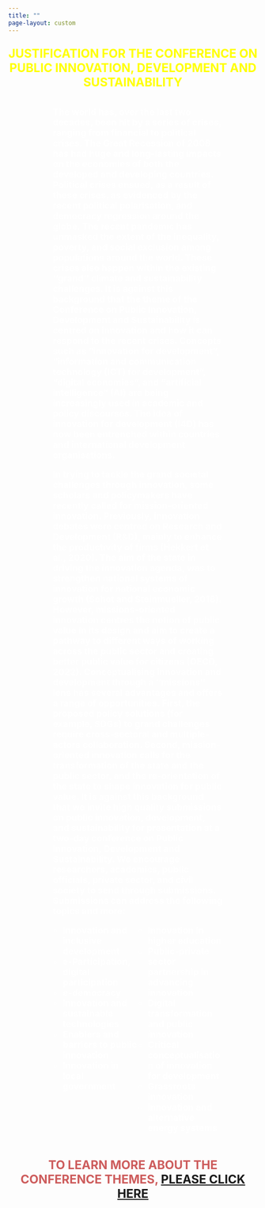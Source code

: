 ```yaml
---
title: ""
page-layout: custom
---
```

<div class="index-page">
<div style="text-align: center; margin-bottom: 20px;">
  <p style="color: yellow; font-weight: bold; font-size: 24px; word-wrap: break-word;">
  JUSTIFICATION FOR THE CONFERENCE ON PUBLIC INNOVATION, DEVELOPMENT AND SUSTAINABILITY
  </p>
  
<div style="text-align: left;  margin: 35px 70px 50px 90px;">
  <p style="color: white; font-weight: bold; font-size: 18px; word-wrap: break-word">
  The world has, over the last two decades, been hit by a series of
  crises, ranging from financial to political crises. The Great Recession
  of 2008 has had huge and long-lasting impacts on the economies of both
  the developed and developing countries. Political crises ensued, as a
  result of these crises, as evidenced by the recent political
  polarisation, and democracy regression around the globe. The recent
  pandemic has unmasked the extent of the inequality, poverty, and social
  exclusion among populations around the world. These crises also happen
  within the existing ‘‘grand’’ climate and sustainability challenges. It
  is against this background that the theme of the Conference on Public
  Innovation, Development and Sustainability is centred on innovation and
  how it can respond to the recent crises. Concepts such as “innovation
  for development”, “information and communication technology (ICT) for
  development”, “digital economies”, and “artificial intelligence” (AI)
  are being increasingly used in academic and policy discourses. The idea
  of innovation for development (I4D) has now been entrenched within
  countries and international development organisations.
  </p>
  
  <p style="color: white; font-weight: bold; font-size: 18px; word-wrap: break-word">
  In trying to tackle the grand societal challenges through innovation, some scholars and policymakers have recently called for
  mission-oriented innovation. Previously, innovation debates were centred on Research and Development (R&D), mainly to
  enhance the productivity of firms (Hekkert et al., 2020). The aim of the state in driving the innovation agenda, was to strengthen
  national systems of innovation for national economic growth (Schot and Steinmueller, 2018). However, missions-oriented
  innovation centres the notion of public value in its design and aim to create a pathway to different ways of working across
  the public sector and creating better public value for citizens (OECD, 2022). Conceptualising innovation and development
  through a ‘‘missions’’ lens has several advantages and offers a range of opportunities. First, the proposed policy solutions
  (for example, SDGs) to grand challenges require cross-sectoral and multiple-actors collaboration. Second, mission-oriented
  innovation calls for the transformation of the state and the public sector, and the re-orientation of the state to shape innovation
  for public value. It is against this background that we invite high quality submissions on public innovation, development, and
  sustainability for presentation at a two-day conference on Public Innovation, Development and Sustainability. We encourage
  researchers, academics, public officials, private sector, and civil society to send through submissions. Submissions can address
  the following topics and more:
  </p>
  <!-- Two-column list -->
  <ul style="list-style-type: none; padding: 0; display: flex; flex-wrap: wrap; color: white; font-weight: bold; font-size: 18px;">
    <li style="flex: 1; width: 50%;">
      <!-- List items for column 1 -->
      <ul style="padding-left: 20px;">
        <li>Innovation and inclusive development</li>
        <li>e-Participation, digital participation</li>
        <li>e-democracy</li>
        <li>Innovation and sustainable technologies</li>
        <li>Enablers and barriers to public innovation</li>
        <li>Innovation in local government</li>
      </ul>
    </li>
    <li style="flex: 1; width: 50%;">
      <!-- List items for column 2 -->
      <ul style="padding-left: 20px;">
        <li>Innovation in higher education</li>
        <li>Public-private sector partnership in advancing innovation</li>
        <li>Digital transformation and public innovation</li>
        <li>Critical conceptualisation of innovation for development</li>
        <li>Grassroots innovation</li>
        <li>Innovation and alternative energy systems</li>        
      </ul>
    </li>
  </ul>

</div>

 <div style="text-align: center; margin-bottom: 20px;">
  <p style="color: #CD5C5C; font-weight: bold; font-size: 24px; word-wrap: break-word">
  TO LEARN MORE ABOUT THE CONFERENCE THEMES,
  <a href="https://drive.google.com/file/d/1GBcRk2fTfUgLGrfnYhP_bkKKBBrrtxXY/view?usp=sharing" target="_blank">PLEASE CLICK HERE</a>
  </p> 
</div>

